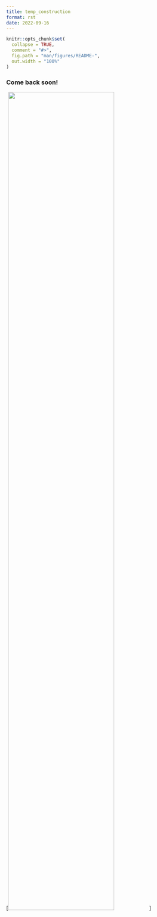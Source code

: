 ```yaml
--- 
title: temp_construction 
format: rst 
date: 2022-09-16 
--- 
```


<!-- mouse_cortex_1_simple.md is generated from mouse_cortex_1_simple.Rmd Please edit that file -->

```r
knitr::opts_chunk$set(
  collapse = TRUE,
  comment = "#>",
  fig.path = "man/figures/README-",
  out.width = "100%"
)
```

### Come back soon!

[![](/images/images_pkgdown/general_figs/construction-boy.png){width=75%}]
